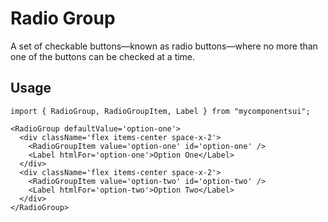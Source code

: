 

<Meta of={ComponentStories} />

# Radio Group

A set of checkable buttons—known as radio buttons—where no more than one of the buttons can be checked at a time.

<Canvas of={ComponentStories.Default} />

<Controls />

## Usage

```tsx
import { RadioGroup, RadioGroupItem, Label } from "mycomponentsui";
```

```tsx
<RadioGroup defaultValue='option-one'>
  <div className='flex items-center space-x-2'>
    <RadioGroupItem value='option-one' id='option-one' />
    <Label htmlFor='option-one'>Option One</Label>
  </div>
  <div className='flex items-center space-x-2'>
    <RadioGroupItem value='option-two' id='option-two' />
    <Label htmlFor='option-two'>Option Two</Label>
  </div>
</RadioGroup>
```
